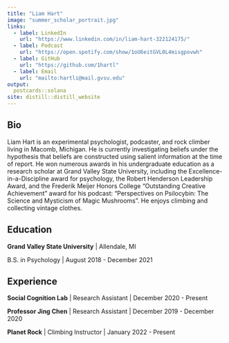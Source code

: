 ```yaml
---
title: "Liam Hart"
image: "summer_scholar_portrait.jpg"
links:
  - label: LinkedIn
    url: "https://www.linkedin.com/in/liam-hart-322124175/"
  - label: Podcast
    url: "https://open.spotify.com/show/1oU6eitGVL0L4misgpovwh"
  - label: GitHub
    url: "https://github.com/1hartl"
  - label: Email
    url: "mailto:hartli@mail.gvsu.edu"
output:
  postcards::solana
site: distill::distill_website
---
```


## Bio

Liam Hart is an experimental psychologist, podcaster, and rock climber living in Macomb, Michigan. He is currently investigating beliefs under the hypothesis that beliefs are constructed using salient information at the time of report. He won numerous awards in his undergraduate education as a research scholar at Grand Valley State University, including the Excellence-in-a-Discipline award for psychology, the Robert Henderson Leadership Award, and the Frederik Meijer Honors College "Outstanding Creative Achievement" award for his podcast: "Perspectives on Psilocybin: The Science and Mysticism of Magic Mushrooms". He enjoys climbing and collecting vintage clothes.

## Education

**Grand Valley State University** | Allendale, MI

B.S. in Psychology | August 2018 - December 2021

## Experience

**Social Cognition Lab** | Research Assistant | December 2020 - Present

**Professor Jing Chen** | Research Assistant | December 2019 - December 2020

**Planet Rock** | Climbing Instructor | January 2022 - Present

